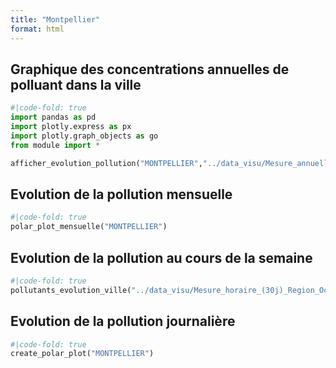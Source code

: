 ```yaml
---
title: "Montpellier"
format: html
---
```

## Graphique des concentrations  annuelles de polluant dans la ville
```python
#|code-fold: true
import pandas as pd
import plotly.express as px
import plotly.graph_objects as go
from module import *

afficher_evolution_pollution("MONTPELLIER","../data_visu/Mesure_annuelle_Region_Occitanie_Polluants_Principaux.csv" ,['NO2', 'PM2.5', 'PM10', 'NOX', 'NO'])
```

## Evolution de la pollution mensuelle 
```python
#|code-fold: true
polar_plot_mensuelle("MONTPELLIER")
```
## Evolution de la pollution au cours de la semaine
```python
#|code-fold: true
pollutants_evolution_ville("../data_visu/Mesure_horaire_(30j)_Region_Occitanie_Polluants_Reglementaires.csv",['NO2', 'PM2.5', 'PM10', 'NOX', 'NO'],"MONTPELLIER")
```

## Evolution de la pollution journalière
```python
#|code-fold: true
create_polar_plot("MONTPELLIER")
```

 
